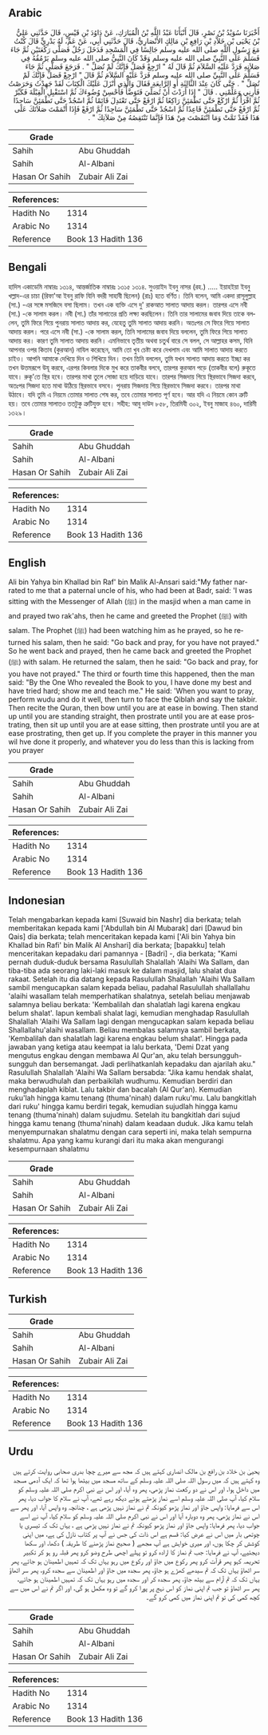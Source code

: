 ## Arabic


<div dir="rtl" lang="ar" style={{fontSize:'larger',backgroundColor:'#f8f9fa',padding:20}}>
أَخْبَرَنَا سُوَيْدُ بْنُ نَصْرٍ، قَالَ أَنْبَأَنَا عَبْدُ اللَّهِ بْنُ الْمُبَارَكِ، عَنْ دَاوُدَ بْنِ قَيْسٍ، قَالَ حَدَّثَنِي عَلِيُّ بْنُ يَحْيَى بْنِ خَلاَّدِ بْنِ رَافِعِ بْنِ مَالِكٍ الأَنْصَارِيُّ، قَالَ حَدَّثَنِي أَبِي، عَنْ عَمٍّ، لَهُ بَدْرِيٍّ قَالَ كُنْتُ مَعَ رَسُولِ اللَّهِ صلى الله عليه وسلم جَالِسًا فِي الْمَسْجِدِ فَدَخَلَ رَجُلٌ فَصَلَّى رَكْعَتَيْنِ ثُمَّ جَاءَ فَسَلَّمَ عَلَى النَّبِيِّ صلى الله عليه وسلم وَقَدْ كَانَ النَّبِيُّ صلى الله عليه وسلم يَرْمُقُهُ فِي صَلاَتِهِ فَرَدَّ عَلَيْهِ السَّلاَمَ ثُمَّ قَالَ لَهُ ‏"‏ ارْجِعْ فَصَلِّ فَإِنَّكَ لَمْ تُصَلِّ ‏"‏ ‏.‏ فَرَجَعَ فَصَلَّى ثُمَّ جَاءَ فَسَلَّمَ عَلَى النَّبِيِّ صلى الله عليه وسلم فَرَدَّ عَلَيْهِ السَّلاَمَ ثُمَّ قَالَ ‏"‏ ارْجِعْ فَصَلِّ فَإِنَّكَ لَمْ تُصَلِّ ‏"‏ ‏.‏ حَتَّى كَانَ عِنْدَ الثَّالِثَةِ أَوِ الرَّابِعَةِ فَقَالَ وَالَّذِي أَنْزَلَ عَلَيْكَ الْكِتَابَ لَقَدْ جَهِدْتُ وَحَرَصْتُ فَأَرِنِي وَعَلِّمْنِي ‏.‏ قَالَ ‏"‏ إِذَا أَرَدْتَ أَنْ تُصَلِّيَ فَتَوَضَّأْ فَأَحْسِنْ وُضُوءَكَ ثُمَّ اسْتَقْبِلِ الْقِبْلَةَ فَكَبِّرْ ثُمَّ اقْرَأْ ثُمَّ ارْكَعْ حَتَّى تَطْمَئِنَّ رَاكِعًا ثُمَّ ارْفَعْ حَتَّى تَعْتَدِلَ قَائِمًا ثُمَّ اسْجُدْ حَتَّى تَطْمَئِنَّ سَاجِدًا ثُمَّ ارْفَعْ حَتَّى تَطْمَئِنَّ قَاعِدًا ثُمَّ اسْجُدْ حَتَّى تَطْمَئِنَّ سَاجِدًا ثُمَّ ارْفَعْ فَإِذَا أَتْمَمْتَ صَلاَتَكَ عَلَى هَذَا فَقَدْ تَمَّتْ وَمَا انْتَقَصْتَ مِنْ هَذَا فَإِنَّمَا تَنْتَقِصُهُ مِنْ صَلاَتِكَ ‏"‏ ‏.‏
</div>
<div style={{backgroundColor:'#f8f9fa',padding:20, marginBottom: 10}}><table> <thead> <tr> <th>Grade</th> <th></th> </tr> </thead> <tbody> <tr><td>Sahih</td><td>Abu Ghuddah</td></tr><tr><td>Sahih</td><td>Al-Albani</td></tr><tr><td>Hasan Or Sahih</td><td>Zubair Ali Zai</td></tr></tbody></table><table> <thead> <tr> <th>References:</th> <th></th> </tr> </thead> <tbody><tr><td>Hadith No</td><td>1314</td></tr><tr><td>Arabic No</td><td>1314</td></tr><tr><td>Reference</td><td>Book 13 Hadith 136</td></tr></tbody></table></div>

## Bengali


<div dir="ltr" lang="bn" style={{fontSize:'larger',backgroundColor:'#f8f9fa',padding:20}}>
হাদিস একাডেমি নাম্বারঃ ১৩১৪, আন্তর্জাতিক নাম্বারঃ ১৩১৫ ১৩১৪. সুওয়াইদ ইবনু নাসর (রহ.) ..... ইয়াহইয়া ইবনু খল্লাদ-এর চাচা (রিফা'আ ইবনু রাফি যিনি বদরী সাহাবী ছিলেন) (রাঃ) হতে বর্ণিত। তিনি বলেন, আমি একদা রাসূলুল্লাহ (সা.) -এর সঙ্গে মসজিদে বসা ছিলাম। তখন এক ব্যক্তি এসে দু' রাকআত সালাত আদায় করল। তারপর এসে নবী (সা.) -কে সালাম করল। নবী (সা.) তাঁর সালাতের প্রতি লক্ষ্য করছিলেন। তিনি তার সালামের জবাব দিয়ে তাকে বললেন, তুমি ফিরে গিয়ে পুনরায় সালাত আদায় কর, যেহেতু তুমি সালাত আদায় করনি। অতঃপর সে ফিরে গিয়ে সালাত আদায় করল। পরে এসে নবী (সা.) -কে সালাম করল, তিনি সালামের জবাব দিয়ে বললেন, তুমি ফিরে গিয়ে সালাত আদায় কর। কারণ তুমি সালাত আদায় করনি। এমনিভাবে তৃতীয় অথবা চতুর্থ বারে সে বলল, সে আল্লাহর কসম, যিনি আপনার ওপর কিতাব (কুরআন) নাযিল করেছেন, আমি তো খুব চেষ্টা করে দেখলাম এবং আমি সালাত আদায় করতে চাইও। আপনি আমাকে দেখিয়ে দিন ও শিখিয়ে দিন। তখন তিনি বললেন, তুমি যখন সালাত আদায় করতে ইচ্ছা কর তখন উত্তমরূপে উযূ করবে, এরপর কিবলার দিকে মুখ করে তাকবীর বলবে, তারপর কুরআন পড়ে (তাকবীর বলে) রুকূতে যাবে। রুকূ'তে স্থির হবে। তারপর মাথা তুলে সোজা হয়ে দাড়িয়ে যাবে। তারপর সিজদায় গিয়ে স্থিরভাবে সিজদা করবে, অতঃপর সিজদা হতে মাথা উঠিয়ে স্থিরভাবে বসবে। পুনরায় সিজদায় গিয়ে স্থিরভাবে সিজদা করবে। তারপর মাথা উঠাবে। যদি তুমি এ নিয়মে তোমার সালাত শেষ কর, তবে তোমার সালাত পূর্ণ হবে। আর যদি এ নিয়মে কোন ত্রুটি হয়। তবে তোমার সালাতও ততটুকু ত্রুটিযুক্ত হবে। সহীহ: আবু দাউদ ৮৫৮, তিরমিযী ৩০২, ইবনু মাজাহ ৪৬০, দারিমী ১৩২৯।
</div>
<div style={{backgroundColor:'#f8f9fa',padding:20, marginBottom: 10}}><table> <thead> <tr> <th>Grade</th> <th></th> </tr> </thead> <tbody> <tr><td>Sahih</td><td>Abu Ghuddah</td></tr><tr><td>Sahih</td><td>Al-Albani</td></tr><tr><td>Hasan Or Sahih</td><td>Zubair Ali Zai</td></tr></tbody></table><table> <thead> <tr> <th>References:</th> <th></th> </tr> </thead> <tbody><tr><td>Hadith No</td><td>1314</td></tr><tr><td>Arabic No</td><td>1314</td></tr><tr><td>Reference</td><td>Book 13 Hadith 136</td></tr></tbody></table></div>

## English


<div dir="ltr" lang="en" style={{fontSize:'larger',backgroundColor:'#f8f9fa',padding:20}}>
Ali bin Yahya bin Khallad bin Raf' bin Malik Al-Ansari said:"My father narrated to me that a paternal uncle of his, who had been at Badr, said: 'I was sitting with the Messenger of Allah (ﷺ) in the masjid when a man came in and prayed two rak'ahs, then he came and greeted the Prophet (ﷺ) with salam. The Prophet (ﷺ) had been watching him as he prayed, so he returned his salam, then he said: "Go back and pray, for you have not prayed." So he went back and prayed, then he came back and greeted the Prophet (ﷺ) with salam. He returned the salam, then he said: "Go back and pray, for you have not prayed." The third or fourth time this happened, then the man said: "By the One Who revealed the Book to you, I have done my best and have tried hard; show me and teach me." He said: 'When you want to pray, perform wudu and do it well, then turn to face the Qiblah and say the takbir. Then recite the Quran, then bow until you are at ease in bowing. Then stand up until you are standing straight, then prostrate until you are at ease prostrating, then sit up until you are at ease sitting, then prostrate until you are at ease prostrating, then get up. If you complete the prayer in this manner you wil hve done it properly, and whatever you do less than this is lacking from you prayer
</div>
<div style={{backgroundColor:'#f8f9fa',padding:20, marginBottom: 10}}><table> <thead> <tr> <th>Grade</th> <th></th> </tr> </thead> <tbody> <tr><td>Sahih</td><td>Abu Ghuddah</td></tr><tr><td>Sahih</td><td>Al-Albani</td></tr><tr><td>Hasan Or Sahih</td><td>Zubair Ali Zai</td></tr></tbody></table><table> <thead> <tr> <th>References:</th> <th></th> </tr> </thead> <tbody><tr><td>Hadith No</td><td>1314</td></tr><tr><td>Arabic No</td><td>1314</td></tr><tr><td>Reference</td><td>Book 13 Hadith 136</td></tr></tbody></table></div>

## Indonesian


<div dir="ltr" lang="id" style={{fontSize:'larger',backgroundColor:'#f8f9fa',padding:20}}>
Telah mengabarkan kepada kami [Suwaid bin Nashr] dia berkata; telah memberitakan kepada kami ['Abdullah bin Al Mubarak] dari [Dawud bin Qais] dia berkata; telah menceritakan kepada kami ['Ali bin Yahya bin Khallad bin Rafi' bin Malik Al Anshari] dia berkata; [bapakku] telah menceritakan kepadaku dari pamannya - [Badri] -, dia berkata; "Kami pernah duduk-duduk bersama Rasulullah Shalallah 'Alaihi Wa Sallam, dan tiba-tiba ada seorang laki-laki masuk ke dalam masjid, lalu shalat dua rakaat. Setelah itu dia datang kepada Rasulullah Shalallah 'Alaihi Wa Sallam sambil mengucapkan salam kepada beliau, padahal Rasulullah shallallahu 'alaihi wasallam telah memperhatikan shalatnya, setelah beliau menjawab salamnya beliau berkata: 'Kembalilah dan shalatlah lagi karena engkau belum shalat'. Iapun kembali shalat lagi, kemudian menghadap Rasulullah Shalallah 'Alaihi Wa Sallam lagi dengan mengucapkan salam kepada beliau Shallallahu'alaihi wasallam. Beliau membalas salamnya sambil berkata, 'Kembalilah dan shalatlah lagi karena engkau belum shalat'. Hingga pada jawaban yang ketiga atau keempat ia lalu berkata, 'Demi Dzat yang mengutus engkau dengan membawa Al Qur'an, aku telah bersungguh-sungguh dan bersemangat. Jadi perlihatkanlah kepadaku dan ajarilah aku." Rasulullah Shalallah 'Alaihi Wa Sallam bersabda: "Jika kamu hendak shalat, maka berwudhulah dan perbaikilah wudhumu. Kemudian berdiri dan menghadaplah kiblat. Lalu takbir dan bacalah (Al Qur'an). Kemudian ruku'lah hingga kamu tenang (thuma'ninah) dalam ruku'mu. Lalu bangkitlah dari ruku' hingga kamu berdiri tegak, kemudian sujudlah hingga kamu tenang (thuma'ninah) dalam sujudmu. Setelah itu bangkitlah dari sujud hingga kamu tenang (thuma'ninah) dalam keadaan duduk. Jika kamu telah menyempurnakan shalatmu dengan cara seperti ini, maka telah sempurna shalatmu. Apa yang kamu kurangi dari itu maka akan mengurangi kesempurnaan shalatmu
</div>
<div style={{backgroundColor:'#f8f9fa',padding:20, marginBottom: 10}}><table> <thead> <tr> <th>Grade</th> <th></th> </tr> </thead> <tbody> <tr><td>Sahih</td><td>Abu Ghuddah</td></tr><tr><td>Sahih</td><td>Al-Albani</td></tr><tr><td>Hasan Or Sahih</td><td>Zubair Ali Zai</td></tr></tbody></table><table> <thead> <tr> <th>References:</th> <th></th> </tr> </thead> <tbody><tr><td>Hadith No</td><td>1314</td></tr><tr><td>Arabic No</td><td>1314</td></tr><tr><td>Reference</td><td>Book 13 Hadith 136</td></tr></tbody></table></div>

## Turkish


<div dir="ltr" lang="tr" style={{fontSize:'larger',backgroundColor:'#f8f9fa',padding:20}}>

</div>
<div style={{backgroundColor:'#f8f9fa',padding:20, marginBottom: 10}}><table> <thead> <tr> <th>Grade</th> <th></th> </tr> </thead> <tbody> <tr><td>Sahih</td><td>Abu Ghuddah</td></tr><tr><td>Sahih</td><td>Al-Albani</td></tr><tr><td>Hasan Or Sahih</td><td>Zubair Ali Zai</td></tr></tbody></table><table> <thead> <tr> <th>References:</th> <th></th> </tr> </thead> <tbody><tr><td>Hadith No</td><td>1314</td></tr><tr><td>Arabic No</td><td>1314</td></tr><tr><td>Reference</td><td>Book 13 Hadith 136</td></tr></tbody></table></div>

## Urdu


<div dir="rtl" lang="ur" style={{fontSize:'larger',backgroundColor:'#f8f9fa',padding:20}}>
یحییٰ بن خلاد بن رافع بن مالک انصاری کہتے ہیں کہ مجھ سے میرے چچا بدری صحابی روایت کرتے ہیں وہ کہتے ہیں کہ میں رسول اللہ صلی اللہ علیہ وسلم کے ساتھ مسجد میں بیٹھا ہوا تھا کہ ایک آدمی مسجد میں داخل ہوا، اور اس نے دو رکعت نماز پڑھی، پھر وہ آیا، اور اس نے نبی اکرم صلی اللہ علیہ وسلم کو سلام کیا، آپ صلی اللہ علیہ وسلم اسے نماز پڑھتے ہوئے دیکھ رہے تھے، آپ نے سلام کا جواب دیا، پھر اس سے فرمایا: واپس جاؤ اور نماز پڑھو کیونکہ تم نے نماز نہیں پڑھی ہے ، چنانچہ وہ واپس آیا، اور پھر سے اس نے نماز پڑھی، پھر وہ دوبارہ آیا اور اس نے نبی اکرم صلی اللہ علیہ وسلم کو سلام کیا، آپ نے اسے جواب دیا، پھر فرمایا: واپس جاؤ اور نماز پڑھو کیونکہ تم نے نماز نہیں پڑھی ہے ، یہاں تک کہ تیسری یا چوتھی بار میں اس نے عرض کیا: قسم ہے اس ذات کی جس نے آپ پر کتاب نازل کی ہے، میں اپنی کوشش کر چکا ہوں، اور میری خواہش ہے آپ مجھے ( صحیح نماز پڑھنے کا طریقہ ) دکھا، اور سکھا دیجئیے، آپ نے فرمایا: جب تم نماز کا ارادہ کرو تو پہلے اچھی طرح وضو کرو پھر قبلہ رو ہو کر تکبیر تحریمہ کہو پھر قرآت کرو پھر رکوع میں جاؤ اور رکوع میں رہو یہاں تک کہ تمہیں اطمینان ہو جائے، پھر سر اٹھاؤ یہاں تک کہ تم سیدھے کھڑے ہو جاؤ، پھر سجدہ میں جاؤ اور اطمینان سے سجدہ کرو، پھر سر اٹھاؤ یہاں تک کہ تم آرام سے بیٹھ جاؤ، پھر سجدہ کر اور سجدہ میں رہو یہاں تک کہ تمہیں اطمینان ہو جائے، پھر سر اٹھاؤ تو جب تم اپنی نماز کو اس نہج پر پورا کرو گے تو وہ مکمل ہو گی، اور اگر تم نے اس میں سے کچھ کمی کی تو تم اپنی نماز میں کمی کرو گے۔
</div>
<div style={{backgroundColor:'#f8f9fa',padding:20, marginBottom: 10}}><table> <thead> <tr> <th>Grade</th> <th></th> </tr> </thead> <tbody> <tr><td>Sahih</td><td>Abu Ghuddah</td></tr><tr><td>Sahih</td><td>Al-Albani</td></tr><tr><td>Hasan Or Sahih</td><td>Zubair Ali Zai</td></tr></tbody></table><table> <thead> <tr> <th>References:</th> <th></th> </tr> </thead> <tbody><tr><td>Hadith No</td><td>1314</td></tr><tr><td>Arabic No</td><td>1314</td></tr><tr><td>Reference</td><td>Book 13 Hadith 136</td></tr></tbody></table></div>